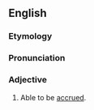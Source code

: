 ==English==

===Etymology===
{{suffix|accrue|able}}

===Pronunciation===
{{a|US}} {{IPA|/ə.ˈkɹu.ə.bəl/}}

===Adjective===
{{en-adj}}
# Able to be [[accrued]].